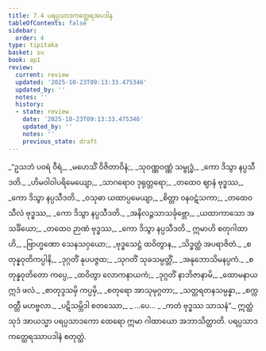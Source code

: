 ```yaml
---
title: 7.4 ပရပ္ပသာဒကတ္ထေရအပဒါန
tableOfContents: false
sidebar:
  order: 4
type: tipitaka
basket: su
book: ap1
review:
  current: review
  updated: '2025-10-23T09:13:33.475346'
  updated_by: ''
  notes: ''
  history:
  - state: review
    date: '2025-10-23T09:13:33.475346'
    updated_by: ''
    notes: ''
    previous_state: draft
---
```



<ReviewStatus review={frontmatter.review} showDetails={true} />

<HypothesisAnnotation frontmatter={frontmatter} />

<DynamicBreadcrumb />

<Division number="20" book="ap1" e="ch" v="20" p="126">

<Paragraph number="1516" type="verses" book="ap1">
_“ဥသဘံ ပဝရံ ဝီရံ,_  
_မဟေသိံ ဝိဇိတာဝိနံ;_  
_သုဝဏ္ဏဝဏ္ဏံ သမ္ဗုဒ္ဓံ,_  
_ကော ဒိသွာ နပ္ပသီဒတိ._  

</Paragraph>

</Division>
<Division number="21" book="ap1" e="ch" v="20" p="126">

<Paragraph number="1517" type="verses" book="ap1">
_ဟိမဝါဝါပရိမေယျော,_  
_သာဂရောဝ ဒုရုတ္တရော;_  
_တထေဝ ဈာနံ ဗုဒ္ဓဿ,_  
_ကော ဒိသွာ နပ္ပသီဒတိ._  

</Paragraph>

</Division>
<Division number="22" book="ap1" e="ch" v="20" p="126">

<Paragraph number="1518" type="verses" book="ap1">
_ဝသုဓာ ယထာပ္ပမေယျာ,_  
_စိတ္တာ ဝနဝဋံသကာ;_  
_တထေဝ သီလံ ဗုဒ္ဓဿ,_  
_ကော ဒိသွာ နပ္ပသီဒတိ._  

</Paragraph>

</Division>
<Division number="23" book="ap1" e="ch" v="20" p="126">

<Paragraph number="1519" type="verses" book="ap1">
_အနိလဉ္ဇသာသင်္ခုဗ္ဘော,_  
_ယထာကာသော အသင်္ခိယော;_  
_တထေဝ ဉာဏံ ဗုဒ္ဓဿ,_  
_ကော ဒိသွာ နပ္ပသီဒတိ._  

</Paragraph>

</Division>
<Division number="24" book="ap1" e="ch" v="20" p="126">

<Paragraph number="1520" type="verses" book="ap1">
ဣမာဟိ စတုဂါထာဟိ,_  
_ဗြာဟ္မဏော သေနသဝှယော;_  
_ဗုဒ္ဓသေဋ္ဌံ ထဝိတွာန,_  
_သိဒ္ဓတ္ထံ အပရာဇိတံ._  

</Paragraph>

</Division>
<Division number="25" book="ap1" e="ch" v="20" p="126">

<Paragraph number="1521" type="verses" book="ap1">
_စတုန္နဝုတိကပ္ပါနိ,_  
_ဒုဂ္ဂတိံ နုပပဇ္ဇထ;_  
_သုဂတိံ သုခသမ္ပတ္တိံ,_  
_အနုဘောသိမနပ္ပကံ._  

</Paragraph>

</Division>
<Division number="26" book="ap1" e="ch" v="20" p="126">

<Paragraph number="1522" type="verses" book="ap1">
_စတုန္နဝုတိတော ကပ္ပေ,_  
_ထဝိတွာ လောကနာယကံ;_  
_ဒုဂ္ဂတိံ နာဘိဇာနာမိ,_  
_ထောမနာယ ဣဒံ ဖလံ._  

</Paragraph>

</Division>
<Division number="27" book="ap1" e="ch" v="20" p="126">

<Paragraph number="1523" type="verses" book="ap1">
_စာတုဒ္ဒသမှိ ကပ္ပမှိ,_  
_စတုရော အာသုမုဂ္ဂတာ;_  
_သတ္တရတနသမ္ပန္နာ,_  
_စက္ကဝတ္တီ မဟဗ္ဗလာ._  

</Paragraph>

</Division>
<Division number="28" book="ap1" e="ch" v="20" p="126">

<Paragraph number="1524" type="verses" book="ap1">
_ပဋိသမ္ဘိဒါ စတဿော,_  
_ …ပေ… _  
_ကတံ ဗုဒ္ဓဿ သာသနံ”._  

</Paragraph>

<Paragraph number="1525" book="ap1">
ဣတ္ထံ သုဒံ အာယသ္မာ ပရပ္ပသာဒကော ထေရော ဣမာ ဂါထာယော အဘာသိတ္ထာတိ.

</Paragraph>
</Division>

<Paragraph number="1526" type="center" book="ap1">
ပရပ္ပသာဒကတ္ထေရဿာပဒါနံ စတုတ္ထံ.
</Paragraph>